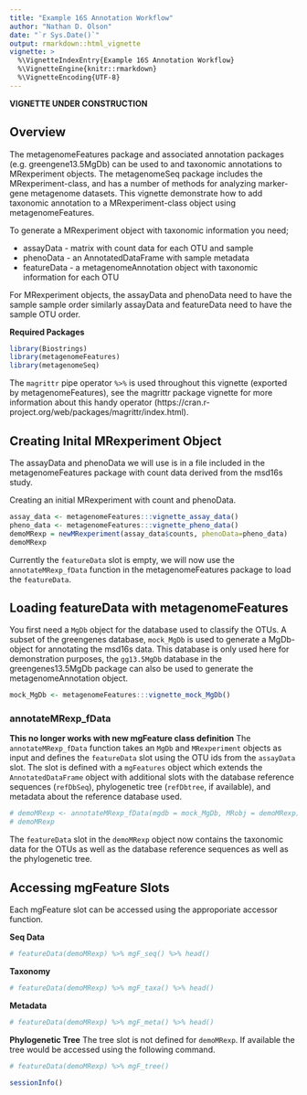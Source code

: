 ```yaml
---
title: "Example 16S Annotation Workflow"
author: "Nathan D. Olson"
date: "`r Sys.Date()`"
output: rmarkdown::html_vignette
vignette: >
  %\VignetteIndexEntry{Example 16S Annotation Workflow}
  %\VignetteEngine{knitr::rmarkdown}
  %\VignetteEncoding{UTF-8}
---
```

__VIGNETTE UNDER CONSTRUCTION__  

## Overview
The metagenomeFeatures package and associated annotation packages (e.g. greengene13.5MgDb) can be used to and taxonomic annotations to MRexperiment objects.  The metagenomeSeq package includes the MRexperiment-class, and has a number of methods for analyzing marker-gene metagenome datasets.  This vignette demonstrate how to add taxonomic annotation to a MRexperiment-class object using metagenomeFeatures.   

To generate a MRexperiment object with taxonomic information you need;  

* assayData - matrix with count data for each OTU and sample  
* phenoData - an AnnotatedDataFrame with sample metadata  
* featureData - a metagenomeAnnotation object with taxonomic information for each OTU  

For MRexperiment objects, the assayData and phenoData need to have the sample sample order similarly assayData and featureData need to have the sample OTU order.

__Required Packages__
```r
library(Biostrings)
library(metagenomeFeatures)
library(metagenomeSeq)
```
The `magrittr` pipe operator `%>%` is used throughout this vignette (exported by metagenomeFeatures), see the magrittr package vignette for more information about this handy operator (https://cran.r-project.org/web/packages/magrittr/index.html).  

## Creating Inital MRexperiment Object
The assayData and phenoData we will use is in a file included in the metagenomeFeatures  package with count data derived from the msd16s study.  

Creating an initial MRexperiment with count and phenoData.  

```r
assay_data <- metagenomeFeatures:::vignette_assay_data()
pheno_data <- metagenomeFeatures:::vignette_pheno_data()
demoMRexp = newMRexperiment(assay_data$counts, phenoData=pheno_data)
demoMRexp
```

Currently the `featureData` slot is empty, we will now use the `annotateMRexp_fData` function in the metagenomeFeatures package to load the `featureData`.   

## Loading featureData with metagenomeFeatures
You first need a `MgDb` object for the database used to classify the OTUs. A subset of the greengenes database, `mock_MgDb` is used to generate a MgDb-object for annotating the msd16s data. This database is only used here for demonstration purposes, the `gg13.5MgDb` database in the greengenes13.5MgDb package can also be used to generate the metagenomeAnnotation object.

```r
mock_MgDb <- metagenomeFeatures:::vignette_mock_MgDb()
```


### annotateMRexp_fData
__This no longer works with new mgFeature class definition__
The `annotateMRexp_fData` function takes an `MgDb` and `MRexperiment` objects as input and defines the `featureData` slot using the OTU ids from the `assayData` slot. The slot is defined with a `mgFeatures` object which extends the `AnnotatedDataFrame` object with additional slots with the database reference sequences (`refDbSeq`), phylogenetic tree (`refDbtree`, if available), and metadata about the reference database used.

```r
# demoMRexp <- annotateMRexp_fData(mgdb = mock_MgDb, MRobj = demoMRexp)
# demoMRexp
```

The `featureData` slot in the `demoMRexp` object now contains the taxonomic data for the OTUs as well as the database reference sequences as well as the phylogenetic tree.

## Accessing mgFeature Slots
Each mgFeature slot can be accessed using the approporiate accessor function.

__Seq Data__
```r
# featureData(demoMRexp) %>% mgF_seq() %>% head()
```

__Taxonomy__
```r
# featureData(demoMRexp) %>% mgF_taxa() %>% head()
```

__Metadata__
```r
# featureData(demoMRexp) %>% mgF_meta() %>% head()
```

__Phylogenetic Tree__
The tree slot is not defined for `demoMRexp`. If available the tree would be accessed using the following command.

```r
# featureData(demoMRexp) %>% mgF_tree()
```


```r
sessionInfo()
```
